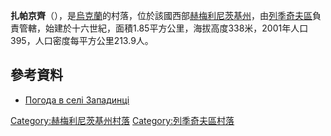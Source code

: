 {{coord|49|29|52|N|27|28|41|E|scale:100000|display=title}}

'''扎帕京齊'''（{{lang-uk|Западинці}}），是[[烏克蘭|烏克蘭]]的村落，位於該國西部[[赫梅利尼茨基州|赫梅利尼茨基州]]，由[[列季奇夫區|列季奇夫區]]負責管轄，始建於十六世紀，面積1.85平方公里，海拔高度338米，2001年人口395，人口密度每平方公里213.9人。

==參考資料==
* [http://weather.in.ua/ua/hmel'nickaja/8449 Погода в селі Западинці] {{Wayback|url=http://weather.in.ua/ua/hmel'nickaja/8449 |date=20111220061901 }}

{{DEFAULTSORT:Западинці}}
[[Category:赫梅利尼茨基州村落|Category:赫梅利尼茨基州村落]]
[[Category:列季奇夫區村落|Category:列季奇夫區村落]]


{{Khmelnytskyi-geo-stub}}